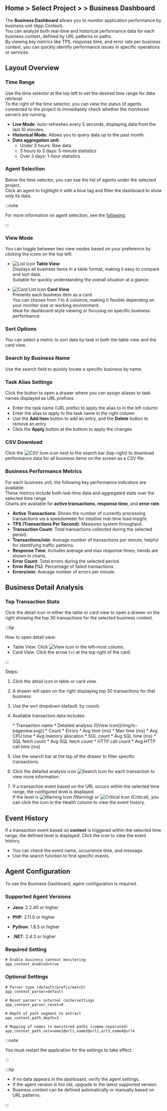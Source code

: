 ## Home > Select Project > <Cmdname sid="dashboard" className="uitext" /> > **Business Dashboard**

The **Business Dashboard** allows you to monitor application performance by business unit (App Context).  
You can analyze both real-time and historical performance data for each business context, defined by URL patterns or paths.  
By viewing key metrics like TPS, response time, and error rate per business context, you can quickly identify performance issues in specific operations or services.

## Layout Overview

<ImgLang img='apm-dashboard-business.png' desc='Business Dashboard' />

### Time Range

Use the time selector at the top left to set the desired time range for data retrieval.  
To the right of the time selector, you can view the status of agents connected to the project to immediately check whether the monitored servers are running.

- **Live Mode**: Auto-refreshes every 5 seconds, displaying data from the last 10 minutes.
- **Historical Mode**: Allows you to query data up to the past month.
- **Data aggregation unit**:
    - Under 3 hours: Raw data
    - 3 hours to 3 days: 5-minute statistics
    - Over 3 days: 1-hour statistics

### Agent Selection

Below the time selector, you can see the list of agents under the selected project.  
Click an agent to highlight it with a blue tag and filter the dashboard to show only its data.

:::note

For more information on agent selection, see the [following](dashboard#select-agent).

:::

### View Mode

You can toggle between two view modes based on your preference by clicking the icons on the top left:

* ![List Icon](/img/ic-list.svg) **Table View**  
  Displays all business items in a table format, making it easy to compare and sort data.  
  Suitable for quickly understanding the overall situation at a glance.

* ![Card List Icon](/img/ic-card-list.svg) **Card View**  
  Presents each business item as a card.  
  You can choose from 1 to 4 columns, making it flexible depending on your monitor size or working environment.  
  Ideal for dashboard-style viewing or focusing on specific business performance.

### Sort Options

You can select a metric to sort data by task in both the table view and the card view.

### Search by Business Name

Use the search field to quickly locate a specific business by name.

### Task Alias Settings

Click the button to open a drawer where you can assign aliases to task names displayed as URL prefixes.

- Enter the task name (URL prefix) to apply the alias to in the left column  
- Enter the alias to apply to the task name in the right column  
- Use the **Add Item** button to add an entry, and the **Delete** button to remove an entry  
- Click the **Apply** button at the bottom to apply the changes

### CSV Download

Click the ![CSV Icon](/img/ic-csv-download-ms.svg) icon next to the search bar (top-right) to download performance data for all business items on the screen as a CSV file.

### Business Performance Metrics

For each business unit, the following key performance indicators are available.  
These metrics include both real-time data and aggregated stats over the selected time range.  
Charts are available for **active transactions**, **response time**, and **error rate**.

- **Active Transactions**: Shows the number of currently processing transactions via a speedometer for intuitive real-time load insight.
- **TPS (Transactions Per Second)**: Measures system throughput.
- **Transaction Count**: Total transactions collected during the selected period.
- **Transactions/min**: Average number of transactions per minute, helpful for identifying traffic patterns.
- **Response Time**: Includes average and max response times; trends are shown in charts.
- **Error Count**: Total errors during the selected period.
- **Error Rate (%)**: Percentage of failed transactions.
- **Errors/min**: Average number of errors per minute.

## Business Detail Analysis

### Top Transaction Stats

Click the detail icon in either the table or card view to open a drawer on the right showing the top 30 transactions for the selected business context.

:::tip

How to open detail view:

- Table View: Click ![View Icon](/img/ic-pageview.svg) in the left-most column.
- Card View: Click the arrow (>) at the top right of the card.

:::

Steps:

1. Click the detail icon in table or card view.
1. A drawer will open on the right displaying top 30 transactions for that business.
1. Use the sort dropdown (default: by count).
1. Available transaction data includes:

    <Columns>
    <Column className="text--left width--50">
    * Transaction name
    * Detailed analysis (![View Icon](/img/ic-pageview.svg))
    * Count
    * Errors
    * Avg time (ms)
    * Max time (ms)
    * Avg CPU time
    </Column>
    <Column className="text--left width--50">
    * Avg memory allocation
    * SQL count
    * Avg SQL time (ms)
    * SQL fetch count
    * Avg SQL fetch count
    * HTTP call count
    * Avg HTTP call time (ms)
    </Column>
    </Columns>

1. Use the search bar at the top of the drawer to filter specific transactions.

1. Click the detailed analysis icon ![Search Icon](/img/ic-pageview.svg) for each transaction to view more information.

1. If a transaction event based on the URL occurs within the selected time range, the configured level is displayed.  
If the level is ![Warning Icon](/img/ic-warning-filled.svg) (Warning) or ![Critical Icon](/img/ic-warning-critical.svg) (Critical), you can click the icon in the Health column to view the event history.

## Event History

If a transaction event based on **context** is triggered within the selected time range, the defined level is displayed. Click the icon to view the event history.

  * You can check the event name, occurrence time, and message.
  * Use the search function to find specific events.

## Agent Configuration

To use the Business Dashboard, agent configuration is required.

### Supported Agent Versions

<InDoc product="java">

- **Java**: 2.2.40 or higher

</InDoc>

<InDoc product="php">

- **PHP**: 2.11.0 or higher

</InDoc>

<InDoc product="python">

- **Python**: 1.8.5 or higher

</InDoc>

<InDoc product="dotnet">

- **.NET**: 2.4.3 or higher

</InDoc>

### Required Setting

```
# Enable business context monitoring
app_context_enabled=true
```

### Optional Settings

```
# Parser type (default/prefix/match)
app_context_parser=default

# Reset parser's internal cache/settings
app_context_parser_reset=0

# Depth of path segment to extract
app_context_path_depth=1

# Mapping of names to monitored paths (comma-separated)
app_context_path_set=name1@url1,name2@url2,url3,name4@url4
```

:::note

You must restart the application for the settings to take effect.

:::

:::tip

- If no data appears in the dashboard, verify the agent settings.
- If the agent version is too old, upgrade to the latest supported version.
- Business context can be defined automatically or manually based on URL patterns.

:::
